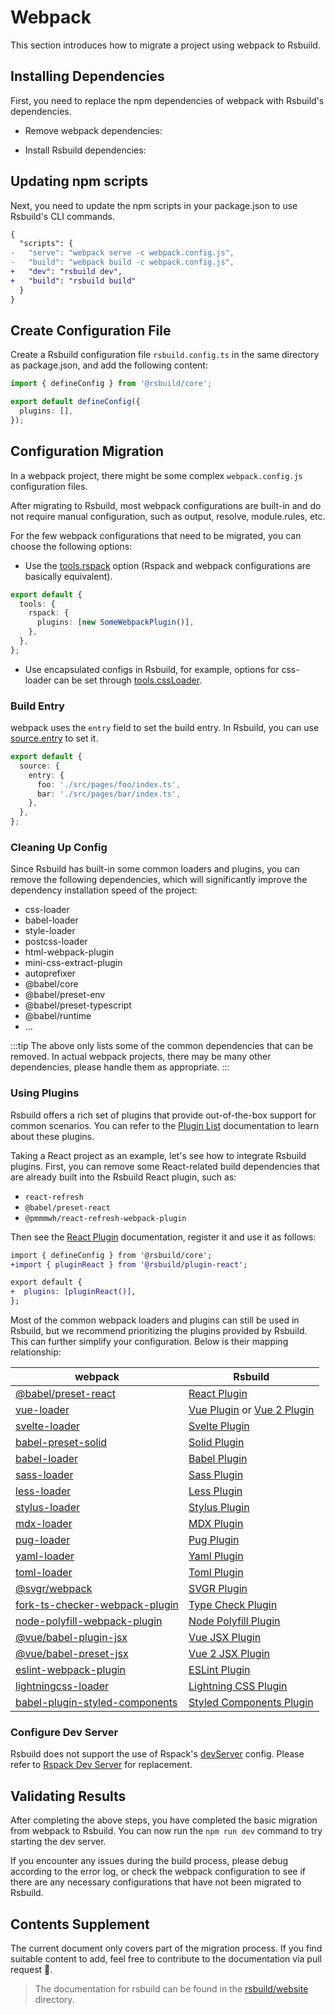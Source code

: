 # Webpack

This section introduces how to migrate a project using webpack to Rsbuild.

## Installing Dependencies

First, you need to replace the npm dependencies of webpack with Rsbuild's dependencies.


- Remove webpack dependencies:

<PackageManagerTabs command="remove webpack webpack-cli webpack-dev-server" />

- Install Rsbuild dependencies:

<PackageManagerTabs command="add @rsbuild/core -D" />

## Updating npm scripts

Next, you need to update the npm scripts in your package.json to use Rsbuild's CLI commands.

```diff title="package.json"
{
  "scripts": {
-   "serve": "webpack serve -c webpack.config.js",
-   "build": "webpack build -c webpack.config.js",
+   "dev": "rsbuild dev",
+   "build": "rsbuild build"
  }
}
```

## Create Configuration File

Create a Rsbuild configuration file `rsbuild.config.ts` in the same directory as package.json, and add the following content:

```ts title="rsbuild.config.ts"
import { defineConfig } from '@rsbuild/core';

export default defineConfig({
  plugins: [],
});
```

## Configuration Migration

In a webpack project, there might be some complex `webpack.config.js` configuration files.

After migrating to Rsbuild, most webpack configurations are built-in and do not require manual configuration, such as output, resolve, module.rules, etc.

For the few webpack configurations that need to be migrated, you can choose the following options:

- Use the [tools.rspack](/config/tools/rspack) option (Rspack and webpack configurations are basically equivalent).

```ts title="rsbuild.config.ts"
export default {
  tools: {
    rspack: {
      plugins: [new SomeWebpackPlugin()],
    },
  },
};
```

- Use encapsulated configs in Rsbuild, for example, options for css-loader can be set through [tools.cssLoader](/config/tools/css-loader).

### Build Entry

webpack uses the `entry` field to set the build entry. In Rsbuild, you can use [source.entry](/config/source/entry) to set it.

```ts title="rsbuild.config.ts"
export default {
  source: {
    entry: {
      foo: './src/pages/foo/index.ts',
      bar: './src/pages/bar/index.ts',
    },
  },
};
```

### Cleaning Up Config

Since Rsbuild has built-in some common loaders and plugins, you can remove the following dependencies, which will significantly improve the dependency installation speed of the project:

- css-loader
- babel-loader
- style-loader
- postcss-loader
- html-webpack-plugin
- mini-css-extract-plugin
- autoprefixer
- @babel/core
- @babel/preset-env
- @babel/preset-typescript
- @babel/runtime
- ...

:::tip
The above only lists some of the common dependencies that can be removed. In actual webpack projects, there may be many other dependencies, please handle them as appropriate.
:::

### Using Plugins

Rsbuild offers a rich set of plugins that provide out-of-the-box support for common scenarios. You can refer to the [Plugin List](/plugins/list/index) documentation to learn about these plugins.

Taking a React project as an example, let's see how to integrate Rsbuild plugins. First, you can remove some React-related build dependencies that are already built into the Rsbuild React plugin, such as:

- `react-refresh`
- `@babel/preset-react`
- `@pmmmwh/react-refresh-webpack-plugin`

Then see the [React Plugin](/plugins/list/plugin-react) documentation, register it and use it as follows:

```diff
import { defineConfig } from '@rsbuild/core';
+import { pluginReact } from '@rsbuild/plugin-react';

export default {
+  plugins: [pluginReact()],
};
```

Most of the common webpack loaders and plugins can still be used in Rsbuild, but we recommend prioritizing the plugins provided by Rsbuild. This can further simplify your configuration. Below is their mapping relationship:

| webpack                                                                                        | Rsbuild                                                                                |
| ---------------------------------------------------------------------------------------------- | -------------------------------------------------------------------------------------- |
| [@babel/preset-react](https://www.npmjs.com/package/@babel/preset-react)                       | [React Plugin](/plugins/list/plugin-react)                                             |
| [vue-loader](https://www.npmjs.com/package/vue-loader)                                         | [Vue Plugin](/plugins/list/plugin-vue) or [Vue 2 Plugin](/plugins/list/plugin-vue2)    |
| [svelte-loader](https://www.npmjs.com/package/svelte-loader)                                   | [Svelte Plugin](/plugins/list/plugin-svelte)                                           |
| [babel-preset-solid](https://www.npmjs.com/package/babel-preset-solid)                         | [Solid Plugin](/plugins/list/plugin-solid)                                             |
| [babel-loader](https://www.npmjs.com/package/babel-loader)                                     | [Babel Plugin](/plugins/list/plugin-babel)                                             |
| [sass-loader](https://www.npmjs.com/package/sass-loader)                                       | [Sass Plugin](/plugins/list/plugin-sass)                                               |
| [less-loader](https://www.npmjs.com/package/less-loader)                                       | [Less Plugin](/plugins/list/plugin-less)                                               |
| [stylus-loader](https://www.npmjs.com/package/stylus-loader)                                   | [Stylus Plugin](/plugins/list/plugin-stylus)                                           |
| [mdx-loader](https://www.npmjs.com/package/mdx-loader)                                         | [MDX Plugin](https://github.com/rspack-contrib/rsbuild-plugin-mdx)                     |
| [pug-loader](https://www.npmjs.com/package/pug-loader)                                         | [Pug Plugin](https://github.com/rspack-contrib/rsbuild-plugin-pug)                     |
| [yaml-loader](https://www.npmjs.com/package/yaml-loader)                                       | [Yaml Plugin](https://github.com/rspack-contrib/rsbuild-plugin-yaml)                   |
| [toml-loader](https://www.npmjs.com/package/toml-loader)                                       | [Toml Plugin](https://github.com/rspack-contrib/rsbuild-plugin-toml)                   |
| [@svgr/webpack](https://www.npmjs.com/package/@svgr/webpack)                                   | [SVGR Plugin](/plugins/list/plugin-svgr)                                               |
| [fork-ts-checker-webpack-plugin](https://www.npmjs.com/package/fork-ts-checker-webpack-plugin) | [Type Check Plugin](/plugins/list/plugin-type-check)                                   |
| [node-polyfill-webpack-plugin](https://www.npmjs.com/package/node-polyfill-webpack-plugin)     | [Node Polyfill Plugin](https://github.com/rspack-contrib/rsbuild-plugin-node-polyfill) |
| [@vue/babel-plugin-jsx](https://www.npmjs.com/package/@vue/babel-plugin-jsx)                   | [Vue JSX Plugin](/plugins/list/plugin-vue-jsx)                                         |
| [@vue/babel-preset-jsx](https://www.npmjs.com/package/@vue/babel-preset-jsx)                   | [Vue 2 JSX Plugin](/plugins/list/plugin-vue2-jsx)                                      |
| [eslint-webpack-plugin](https://www.npmjs.com/package/eslint-webpack-plugin)                   | [ESLint Plugin](https://github.com/rspack-contrib/rsbuild-plugin-eslint)               |
| [lightningcss-loader](https://www.npmjs.com/package/lightningcss-loader)                       | [Lightning CSS Plugin](/plugins/list/plugin-lightningcss)                              |
| [babel-plugin-styled-components](https://www.npmjs.com/package/babel-plugin-styled-components) | [Styled Components Plugin](/plugins/list/plugin-styled-components)                     |

### Configure Dev Server

Rsbuild does not support the use of Rspack's [devServer](https://rspack.dev/config/dev-server) config. Please refer to [Rspack Dev Server](/guide/basic/server#rspack-dev-server) for replacement.

## Validating Results

After completing the above steps, you have completed the basic migration from webpack to Rsbuild. You can now run the `npm run dev` command to try starting the dev server.

If you encounter any issues during the build process, please debug according to the error log, or check the webpack configuration to see if there are any necessary configurations that have not been migrated to Rsbuild.

## Contents Supplement

The current document only covers part of the migration process. If you find suitable content to add, feel free to contribute to the documentation via pull request 🤝.

> The documentation for rsbuild can be found in the [rsbuild/website](https://github.com/web-infra-dev/rsbuild/tree/main/website) directory.
